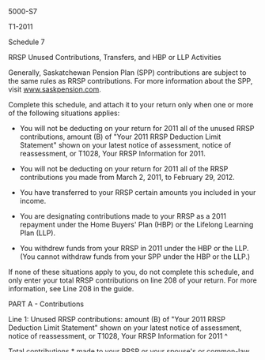 ﻿5000-S7 
 
T1-2011 
 
Schedule 7 
 
RRSP Unused Contributions, Transfers, and HBP or LLP Activities 
 
Generally, Saskatchewan Pension Plan (SPP) contributions are subject to the 
same rules as RRSP contributions. For more information about the SPP, visit 
www.saskpension.com. 
 
Complete this schedule, and attach it to your return only when one or more of 
the following situations applies: 
 
- You will not be deducting on your return for 2011 all of the unused RRSP 
contributions, amount (B) of "Your 2011 RRSP Deduction Limit Statement" shown 
on your latest notice of assessment, notice of reassessment, or T1028, Your 
RRSP Information for 2011. 
 
- You will not be deducting on your return for 2011 all of the RRSP 
contributions you made from March 2, 2011, to February 29, 2012. 
 
- You have transferred to your RRSP certain amounts you included in your 
income.  
 
- You are designating contributions made to your RRSP as a 2011 repayment 
under the Home Buyers' Plan (HBP) or the Lifelong Learning Plan (LLP).  
 
- You withdrew funds from your RRSP in 2011 under the HBP or the LLP. (You 
cannot withdraw funds from your SPP under the HBP or the LLP.) 
 
If none of these situations apply to you, do not complete this schedule, and 
only enter your total RRSP contributions on line 208 of your return. For more 
information, see Line 208 in the guide. 
 
PART A - Contributions 
 
Line 1: Unused RRSP contributions: amount (B) of "Your 2011 RRSP Deduction 
Limit Statement" shown on your latest notice of assessment, notice of 
reassessment, or T1028, Your RRSP Information for 2011 ^
 
Total contributions * made to your RRSP or your spouse's or common-law 
partner's RRSP from: 
 
* Include your transfers and contributions that you are designating as a 
repayment under the HBP or the LLP. See Line 208 in the guide for the list of 
contributions to exclude. 
 
Line 2: March 2, 2011, to December 31, 2011 (attach all receipts) ^
Line 3: January 1, 2012, to February 29, 2012 (attach all receipts) ^
 
Line 4 and line 245: Add lines 2 and 3. = ^
 
Line 5: Add lines 1 and 4. Total RRSP contributions = ^
 
PART B - Repayments under the HBP and the LLP 
 
Specify the contributions made to your RRSP from January 1, 2011, to February 
29, 2012, that you are designating as your repayments under the HBP and the 
LLP for 2011. Do not include an amount you deducted or designated as a 
repayment on your 2010 return or that was refunded to you. Also, do not 
include any contributions or transfers that you will be including on line 10 
or 11 below. 
 
Line 6 and line 246: Repayment under the HBP ^
Line 7 and line 262: Repayment under the LLP ^
Line 8: Add lines 6 and 7. = ^
 
PART C - RRSP deduction 
 
Line 9: Line 5 minus line 8 RRSP contributions available to deduct = ^
 
Line 10: RRSP contributions you are deducting for 2011 (this amount cannot 
exceed the lesser of the amount on line 9, excluding transfers, and your RRSP 
deduction limit for 2011, shown at amount (A) of "Your 2011 RRSP Deduction 
Limit Statement" on your latest notice of assessment, notice of reassessment, 
or T1028, Your RRSP Information for 2011) ^
 
Line 11 and line 240: Transfers (see "Line 11 - Transfers" at Line 208 in the 
guide) ^
 
Line 12: Add lines 10 and 11. = ^
 
Line 13 and line 208: Enter the amount from line 9 or line 12, whichever is 
less. 2011 RRSP deduction ^
Also enter this amount on line 208 of your return. 
 
PART D - RRSP unused contributions available to carry forward 
 
Line 14: Line 9 minus line 13 Your unused RRSP contributions available to 
carry forward to a future year = ^
 
We will show the amount of line 14 as amount (B) of "Your 2012 RRSP Deduction 
Limit Statement" on your 2011 notice of assessment. 
 
PART E - 2011 withdrawals under the HBP and the LLP 
 
Line 15 and line 247: HBP: enter the amount from box 27 of all your 2011 
T4RSP slips. ^
 
Box 16 and box 259: Tick this box (enter yes) if the address shown on page 1 
of your return is the same as the address of the home you purchased under the 
HBP. ^
 
Line 17 and line 263: LLP: enter the amount from box 25 of all your 2011 
T4RSP slips. ^
 
Box 18 and box 264: Tick this box (enter yes) to designate your spouse or 
common-law partner as the student for whom the funds were withdrawn under the 
LLP. ^ 
 
Privacy Act, Personal Information Bank number CRA PPU 005
